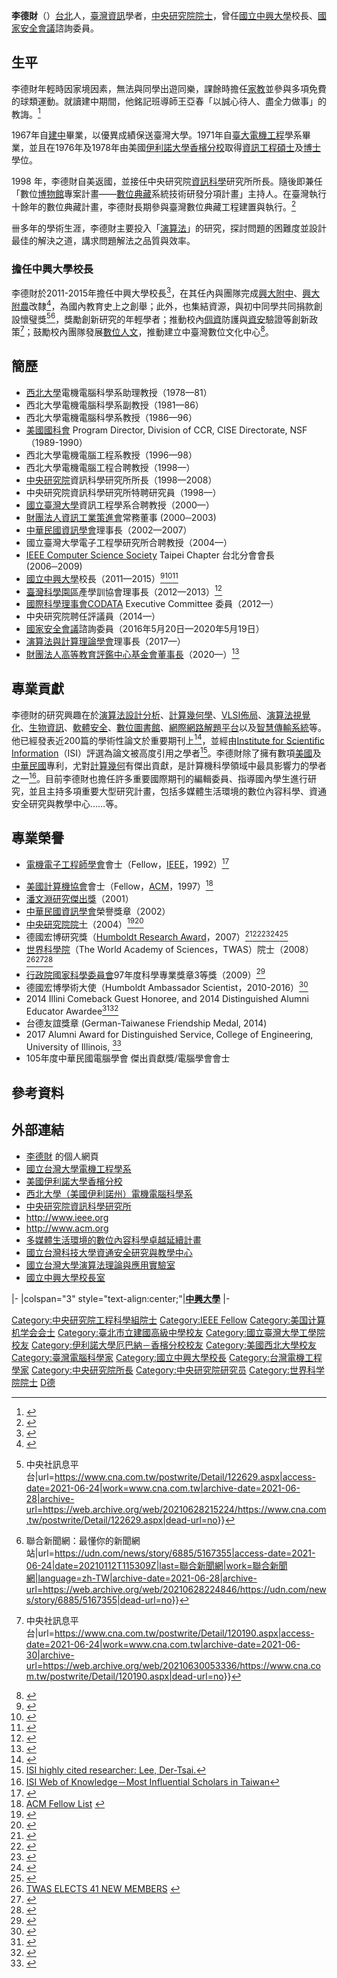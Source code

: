 {{Infobox_Scientist
| name = 李德財<br/>Der-Tsai Lee
| image = 李德財校長.jpg
| nationality = {{ROC}}
| birth_date = {{birth date and age|1949|4|5}}
| birth_place = {{TWN}}
| residence = {{TWN}} 
| field = [[計算機科學|計算機科學]]
| work_institution = [[中央研究院|中央研究院]]資訊科學研究所
| alma_mater = [[國立臺灣大學|國立臺灣大學]]<br>[[伊利諾大學香檳分校|伊利諾大學香檳分校]]
| doctoral_advisor = {{le|Franco P. Preparata|Franco P. Preparata}}
| known_for  = [[計算幾何|計算幾何]]
| prizes = 國際[[電機電子工程師學會|電機電子工程師學會]]會士 ([[IEEE|IEEE]] Fellow) 1992<br/>
[[美國計算機協會|美國計算機協會]]會士（[[ACM|ACM]] Fellow）1997<br/> 
德國宏博研究獎（Humboldt Research Award）2007<br/>
[[世界科學院|世界科學院]]（The World Academy of Sciences，TWAS）院士 2008<br/>
德國宏博學術大使（Humboldt Ambassador Scientist）2010 - 2016
{{Infobox_People_Sinica
|组别=工程科學組
|届数=第25屆
|当选年=2004年
}}
}}
'''李德財'''（{{bd|1949年|4月5日}}）[[臺北|台北]]人，[[臺灣|臺灣]][[資訊|資訊]]學者，[[中央研究院院士|中央研究院院士]]，曾任[[國立中興大學|國立中興大學]]校長、[[國家安全會議_(中華民國)|國家安全會議]]諮詢委員。

==生平==
李德財年輕時因家境因素，無法與同學出遊同樂，課餘時擔任[[家教|家教]]並參與多項免費的球類運動。就讀建中期間，他銘記班導師王亞春「以誠心待人、盡全力做事」的教誨。<ref>{{Cite web|title=建國中學校友會-紅樓人物-李德財校友 (1967年畢業）|url=http://alumni.ck.tp.edu.tw/EliteDetail.aspx?iNo=0&id=20180314143155561&p=1|access-date=2021-06-24|work=alumni.ck.tp.edu.tw|archive-date=2021-06-24|archive-url=https://web.archive.org/web/20210624211326/http://alumni.ck.tp.edu.tw/EliteDetail.aspx?iNo=0&id=20180314143155561&p=1|dead-url=no}}</ref>

1967年自[[臺北市立建國高級中學|建中]]畢業，以優異成績保送臺灣大學。1971年自[[國立臺灣大學|臺大]][[電機工程學|電機工程]]學系畢業，並且在1976年及1978年由美國[[伊利諾大學香檳分校|伊利諾大學香檳分校]]取得[[資訊工程|資訊工程]][[碩士|碩士]]及[[博士|博士]]學位。

1998 年，李德財自美返國，並接任中央研究院[[資訊科學|資訊科學]]研究所所長。隨後即兼任「數位[[博物館|博物館]]專案計畫——[[數位典藏|數位典藏]]系統技術研發分項計畫」主持人。在臺灣執行十餘年的數位典藏計畫，李德財長期參與臺灣數位典藏工程建置與執行。<ref>{{Cite web|title=數位之夢，及其以後——李德財院士專訪|url=https://digitaldigest.ascdc.tw/v2_one.html|access-date=2021-06-24|language=zh-TW|archive-date=2021-06-24|archive-url=https://web.archive.org/web/20210624204652/https://digitaldigest.ascdc.tw/v2_one.html|dead-url=no}}</ref>

卌多年的學術生涯，李德財主要投入「[[演算法|演算法]]」的研究，探討問題的困難度並設計最佳的解決之道，講求問題解法之品質與效率。

=== 擔任中興大學校長 ===
李德財於2011-2015年擔任中興大學校長<ref>{{Cite web|title=本國家型計畫李德財共同主持人獲國立中興大學遴選為第十四任校長|url=https://newsletter.teldap.tw/news/NewsContent.php?nid=4586&lid=526|access-date=2011-04-26|date=2020-09-23|work=web.archive.org|archive-date=2021-06-24|archive-url=https://web.archive.org/web/20210624205325/https://newsletter.teldap.tw/news/NewsContent.php?nid=4586&lid=526|dead-url=no}}</ref>，在其任內與團隊完成[[興大附中|興大附中]]、[[興大附農|興大附農]]改隸<ref>{{Cite web|title=改隸中興大學 大里高中改附中 高農為附農|url=https://www.chinatimes.com/realtimenews/20130819002983-260413|access-date=2021-06-24|last=寇世菁|work=中時新聞網 - 中時新聞網|language=zh-TW}}</ref>，為國內教育史上之創舉；此外，也集結資源，與初中同學共同捐款創設懷璧獎<ref>{{Cite web|title=興大首辦懷璧獎 獎勵優秀年輕學者 {{!}} 中央社訊息平台|url=https://www.cna.com.tw/postwrite/Detail/122629.aspx|access-date=2021-06-24|work=www.cna.com.tw|archive-date=2021-06-28|archive-url=https://web.archive.org/web/20210628215224/https://www.cna.com.tw/postwrite/Detail/122629.aspx|dead-url=no}}</ref><ref>{{Cite web|title=興大連續7年選拔「懷璧獎」 今年3優秀年輕學者獲獎 {{!}} 聯合新聞網：最懂你的新聞網站|url=https://udn.com/news/story/6885/5167355|access-date=2021-06-24|date=20210112T115309Z|last=聯合新聞網|work=聯合新聞網|language=zh-TW|archive-date=2021-06-28|archive-url=https://web.archive.org/web/20210628224846/https://udn.com/news/story/6885/5167355|dead-url=no}}</ref>，獎勵創新研究的年輕學者；推動校內[[個人資料|個資]]防護與[[資安|資安]]驗證等創新政策<ref>{{Cite web|title=個資防護領先全國 中興大學獲BS10012國際認證 {{!}} 中央社訊息平台|url=https://www.cna.com.tw/postwrite/Detail/120190.aspx|access-date=2021-06-24|work=www.cna.com.tw|archive-date=2021-06-30|archive-url=https://web.archive.org/web/20210630053336/https://www.cna.com.tw/postwrite/Detail/120190.aspx|dead-url=no}}</ref>；鼓勵校內團隊發展[[數位人文學|數位人文]]，推動建立中臺灣數位文化中心<ref>{{Cite web|title=中市府興大簽約 催生中台灣數位文化中心 - 地方|url=https://news.ltn.com.tw/news/local/paper/882134|access-date=2021-06-24|date=2015-05-21|last=自由時報電子報|work=自由時報電子報|language=zh-TW|archive-date=2021-06-28|archive-url=https://web.archive.org/web/20210628014717/https://news.ltn.com.tw/news/local/paper/882134|dead-url=no}}</ref>。

== 簡歷 ==
*[[西北大學_(美國伊利諾州)|西北大學]]電機電腦科學系助理教授（1978—81）
*西北大學電機電腦科學系副教授（1981—86）
*西北大學電機電腦科學系教授（1986—96）
*[[美國國科會|美國國科會]] Program Director, Division of CCR, CISE Directorate, NSF（1989-1990）
*西北大學電機電腦工程系教授（1996—98）
*西北大學電機電腦工程合聘教授（1998—）
*[[中央研究院|中央研究院]]資訊科學研究所所長（1998—2008）
*中央研究院資訊科學研究所特聘研究員（1998—）
*[[國立臺灣大學|國立臺灣大學]]資訊工程學系合聘教授（2000—）
*[[財團法人資訊工業策進會|財團法人資訊工業策進會]]常務董事 (2000─2003)
*[[中華民國資訊學會|中華民國資訊學會]]理事長（2002—2007）
*國立臺灣大學電子工程學研究所合聘教授（2004—）
*[[IEEE_Computer_Science_Society|IEEE Computer Science Society]] Taipei Chapter 台北分會會長(2006─2009)
*[[國立中興大學|國立中興大學]]校長（2011—2015）<ref>{{cite news|url=http://www.taiwannews.com.tw/etn/news_content.php?id=1668659|title=興大校長李德財 8月1日就任|author=台灣英文新聞|date=2011-08-01|language=zh-hant|publisher=[[台灣英文新聞|台灣英文新聞]]|accessdate=2011-08-02|archive-date=2015-09-24|archive-url=https://web.archive.org/web/20150924114357/http://www.taiwannews.com.tw/etn/news_content.php?id=1668659|dead-url=no}}</ref><ref>{{YouTube|id=ZaMfzMT2zkw|title=醒報-國立大學校長交接 黃光男：熱忱最重要}}</ref><ref>{{cite news|url=http://www.nchu.edu.tw/news-detail.php?id=33653|title=李德財校長卸任歡送會 離情依依|author=中興大學秘書室|date=2015-07-31|language=zh-hant|publisher=[[興新聞|興新聞]]|accessdate=2015-08-28|archive-date=2019-05-22|archive-url=https://web.archive.org/web/20190522111902/https://www.nchu.edu.tw/news-detail.php?id=33653|dead-url=no}}</ref>
*[[臺灣|臺灣]][[科學園區|科學園區]]產學訓協會理事長（2012—2013）<ref>{{cite news|url=http://tw.news.yahoo.com/%E8%88%88%E5%A4%A7%E6%A0%A1%E9%95%B7%E6%9D%8E%E5%BE%B7%E8%B2%A1%E7%95%B6%E9%81%B8%E4%B8%AD%E7%A7%91%E7%94%A2%E5%AD%B8%E8%A8%93%E5%8D%94%E6%9C%83%E7%90%86%E4%BA%8B%E9%95%B7-094859621.html|title=興大校長李德財當選中科產學訓協會理事長|author=夏玲|date=2012-02-22|language=zh-hant|publisher=[[國立教育廣播電台|國立教育廣播電台]]|accessdate=2012-02-22|archive-date=2019-05-23|archive-url=https://web.archive.org/web/20190523183100/https://tw.news.yahoo.com/%E8%88%88%E5%A4%A7%E6%A0%A1%E9%95%B7%E6%9D%8E%E5%BE%B7%E8%B2%A1%E7%95%B6%E9%81%B8%E4%B8%AD%E7%A7%91%E7%94%A2%E5%AD%B8%E8%A8%93%E5%8D%94%E6%9C%83%E7%90%86%E4%BA%8B%E9%95%B7-094859621.html|dead-url=no}}</ref>
*[[國際科學理事會CODATA|國際科學理事會CODATA]] Executive Committee 委員（2012—）
*中央研究院聘任評議員（2014—）
*[[國家安全會議_(中華民國)|國家安全會議]]諮詢委員（2016年5月20日—2020年5月19日）
*[[演算法與計算理論學會|演算法與計算理論學會]]理事長（2017—）
*[[財團法人高等教育評鑑中心基金會|財團法人高等教育評鑑中心基金會]][[董事長|董事長]]（2020—）<ref>{{cite news|url=https://www.heeact.edu.tw/1151/1155/1163/27707/42240/|title=李德財董事長|author=winsome|date=2020-08-27|language=zh-hant|publisher=[[高等教育評鑑中心|高等教育評鑑中心]]|accessdate=2011-09-23}}</ref>

== 專業貢獻 ==
李德財的研究興趣在於[[演算法設計分析|演算法設計分析]]、[[計算幾何學|計算幾何學]]、[[VLSI佈局|VLSI佈局]]、[[演算法視覺化|演算法視覺化]]、[[生物資訊|生物資訊]]、[[軟體安全|軟體安全]]、[[數位圖書館|數位圖書館]]、[[網際網路解題平台|網際網路解題平台]]以及[[智慧傳輸系統|智慧傳輸系統]]等。他已經發表近200篇的學術性論文於重要期刊上<ref>{{Cite web |url=http://www.informatik.uni-trier.de/~ley/db/indices/a-tree/l/Lee:D=_T=.html |title=DBLP: D. T. Lee |access-date=2011-01-06 |archive-date=2012-09-30 |archive-url=https://web.archive.org/web/20120930082558/http://www.informatik.uni-trier.de/~ley/db/indices/a-tree/l/Lee:D=_T=.html |dead-url=no }}</ref>，並經由[[Institute_for_Scientific_Information|Institute for Scientific Information]]（ISI）評選為論文被高度引用之學者<ref>[http://hcr3.isiknowledge.com/author.cgi?&link1=Search&link2=Search%20Results&AuthLastName=lee&AuthFirstName=&AuthMiddleName=&AuthMailnstName=&CountryID=-1&DisciplineID=0&id=4782  ISI highly cited researcher: Lee, Der-Tsai.]</ref>。李德財除了擁有數項[[美國|美國]]及[[中華民國|中華民國]]專利，尤對[[計算幾何|計算幾何]]有傑出貢獻，是計算機科學領域中最具影響力的學者之一<ref>[http://hcr3.isiknowledge.com/browse_author.pl?page=0&link1=Browse&valueCategory=0&valueCountry=158&submitCountry.x=22&submitCountry.y=17&submitCountry=1 ISI Web of Knowledge－Most Influential Scholars in Taiwan]</ref>。目前李德財也擔任許多重要國際期刊的編輯委員、指導國內學生進行研究，並且主持多項重要大型研究計畫，包括多媒體生活環境的數位內容科學、資通安全研究與教學中心……等。

== 專業榮譽 ==
* [[電機電子工程師學會|電機電子工程師學會]]會士（Fellow，[[IEEE|IEEE]]，1992）<ref>{{Cite web |url=http://www.ieee.org/web/membership/fellows/Alphabetical/lfellows.html#Le |title=IEEE Fellow List |access-date=2008-04-23 |archive-date=2010-01-05 |archive-url=https://web.archive.org/web/20100105152942/http://www.ieee.org/web/membership/fellows/Alphabetical/lfellows.html#Le |dead-url=no }}</ref>

* [[美國計算機協會|美國計算機協會]]會士（Fellow，[[美国计算机协会|ACM]]，1997）<ref>[http://fellows.acm.org/fellow_citation.cfm?id=1683903&srt=alpha&alpha=L ACM Fellow List] {{webarchive|url=https://web.archive.org/web/20061004082453/http://fellows.acm.org/fellow_citation.cfm?id=1683903&srt=alpha&alpha=L |date=2006-10-04 }}</ref>
* [[潘文淵研究傑出獎|潘文淵研究傑出獎]]（2001）
* [[中華民國資訊學會|中華民國資訊學會]]榮譽獎章（2002）
* [[中央研究院院士|中央研究院院士]]（2004）<ref>{{Cite web |url=https://db1n.sinica.edu.tw/textdb/ioconas/binfo1N.php?_op=%3FID%3AE038 |title=中央研究院院士基本資料查詢 |access-date=2021-12-28 |archive-date=2017-01-13 |archive-url=https://web.archive.org/web/20170113234316/https://db1n.sinica.edu.tw/textdb/ioconas/binfo1N.php?_op=%3FID%3AE038 |dead-url=no }}</ref><ref>{{cite news|url=http://www.iis.sinica.edu.tw/public/honor/dtlee-news/index.htm|title=中研院院士當選感言及相關報導|author=李德財等|date=2004-07-13|language=zh-hant|publisher=[[國內相關媒體|國內相關媒體]]|accessdate=2008-04-23|archive-date=2019-05-22|archive-url=https://web.archive.org/web/20190522072829/https://www.iis.sinica.edu.tw/public/honor/dtlee-news/index.htm|dead-url=no}}</ref>
*德國宏博研究獎（[[Humboldt_Research_Award|Humboldt Research Award]]，2007）<ref>{{cite news|url=http://stn.nsc.gov.tw/view_detail.asp?doc_uid=0970411009|title=中研院院士李德財獲頒德國宏博研究獎|author=張揚展|date=2008-04-16|language=zh-hant|publisher=[[駐德國台北代表處科技組|駐德國台北代表處科技組]]|accessdate=2008-04-23}}{{dead link|date=2018年3月 |bot=InternetArchiveBot |fix-attempted=yes }}</ref><ref>{{cite news|url=http://stn.nsc.gov.tw/view_detail.asp?doc_uid=0970418034&kind_no=A02|title=李德財在德國宏博研究獎頒獎典禮專題演講數位典藏國家型計畫|author=張揚展|date=2008-04-22|language=zh-hant|publisher=[[駐德國台北代表處科|駐德國台北代表處科]]|accessdate=2008-04-23|deadurl=yes|archiveurl=https://web.archive.org/web/20090423035938/http://stn.nsc.gov.tw/view_detail.asp?doc_uid=0970418034|archivedate=2009-04-23}}</ref><ref>{{cite news|url=http://db1n.sinica.edu.tw/textdb/gatenews/showpost.php?rid=1163|title=資訊所特聘研究員兼所長李德財院士榮獲德國宏博研究獎(Humboldt Research Award)推崇其終身成就|author=中央研究院公關室|date=2007-12-27|language=zh-hant|publisher=[[中央研究院公關室|中央研究院公關室]]|accessdate=2008-04-23}}{{dead link|date=2018年3月 |bot=InternetArchiveBot |fix-attempted=yes }}</ref><ref>{{cite news|url=http://mag.udn.com/mag/newsstand/storypage.jsp?f_ART_ID=123171|title=李德財院士 獲頒德國宏博研究獎|author=Taiwan News財經．文化周刊編輯部|date=2008-05-06|language=zh-hant|publisher=[[《Taiwan_News財經．文化周刊》第340期|《Taiwan News財經．文化周刊》第340期]]|accessdate=2008-05-08}}</ref><ref>{{cite news|url=http://stn.nsc.gov.tw/view_detail.asp?doc_uid=0980630003|title=五位台灣青年學者獲德國宏博基金會研究獎助|author=駐德國代表處科技組|date=2009-07-01|language=zh-hant|publisher=[[國科會駐德國代表處科技組|國科會駐德國代表處科技組]]|accessdate=2009-07-06}}{{dead link|date=2018年3月 |bot=InternetArchiveBot |fix-attempted=yes }}</ref>
*[[世界科學院|世界科學院]]（The World Academy of Sciences，TWAS）院士（2008）<ref>[http://users.ictp.it/~twas/publ/2008-11-11_Elected08.html TWAS ELECTS 41 NEW MEMBERS] {{webarchive|url=https://web.archive.org/web/20090120033733/http://users.ictp.it/~twas/publ/2008-11-11_Elected08.html |date=2009-01-20 }}</ref><ref>{{cite news|url=http://db1n.sinica.edu.tw/textdb/gatenews/showpost.php?rid=1896|title=協助發展中國家開發科學　楊泮池院士、李德財院士榮獲TWAS新任院士|author=陳書寧，林美惠|date=2008-11-12|language=zh-hant|publisher=[[中央研究院公關室|中央研究院公關室]]|accessdate=2008-11-13}}{{dead link|date=2018年3月 |bot=InternetArchiveBot |fix-attempted=yes }}</ref><ref>{{cite news|url=http://iservice.libertytimes.com.tw/liveNews/news.php?no=149097&type=即時新聞|title=中研院院士楊泮池李德財 獲選TWAS新院士|author=自由時報|date=2008-11-12|language=zh-hant|publisher=[[自由時報|自由時報]]|accessdate=2008-11-13}}{{dead link|date=2018年3月 |bot=InternetArchiveBot |fix-attempted=yes }}</ref>
*[[行政院國家科學委員會|行政院國家科學委員會]]97年度科學專業獎章3等獎（2009）<ref>{{cite news|url=http://www.iis.sinica.edu.tw/public/honor/dtlee-2009-0210_zh.htm|title=恭賀李德財院士榮獲行政院國家科學委員會頒發97年度科學專業獎章3等獎|author=中研院資訊科學所等|date=2009-02-10|language=zh-hant|publisher=[[國內相關媒體|國內相關媒體]]|accessdate=2009-04-15|archive-date=2019-05-26|archive-url=https://web.archive.org/web/20190526095252/https://www.iis.sinica.edu.tw/public/honor/dtlee-2009-0210_zh.htm|dead-url=no}}</ref>
*德國宏博學術大使（Humboldt Ambassador Scientist，2010-2016）<ref>{{cite news|url=http://mepopedia.com/forum/read.php?127,5436|title=[國際合作] 德國宏博基金會任命中研院數理組李德財院士為宏博學術大使|date=2010-03-17|language=zh-hant|publisher=[[中央研究院新聞稿|中央研究院新聞稿]]|accessdate=2011-01-08|archive-date=2019-05-21|archive-url=https://web.archive.org/web/20190521154339/http://mepopedia.com/forum/read.php?127,5436|dead-url=no}}</ref>
*2014 Illini Comeback Guest Honoree, and 2014 Distinguished Alumni Educator Awardee<ref>{{cite news|url=http://www.uiaa.org/illinois/honors/comeback.html|title=Illini Comeback Guest Honorees|publisher=University of Illinois Alumni Association|accessdate=2014-12-15|archive-date=2015-09-05|archive-url=https://web.archive.org/web/20150905083524/http://uiaa.org/illinois/honors/comeback.html|dead-url=no}}</ref><ref>{{cite news|url=http://www.chinatimes.com/newspapers/20141214000105-260207|title=興大李德財校長實至名歸|author=林福吉|date=2014-12-14|language=zh-hant|publisher=[[中時電子報|中時電子報]]|accessdate=2014-12-15|archive-date=2019-05-25|archive-url=https://web.archive.org/web/20190525061636/https://www.chinatimes.com/newspapers/20141214000105-260207|dead-url=no}}</ref>
*台德友誼獎章 (German-Taiwanese Friendship Medal, 2014)
*2017 Alumni Award for Distinguished Service, College of Engineering, University of Illinois, <ref>{{cite news|url= http://engineering.illinois.edu/engage/distinguished-alumni-and-friends/distinguished/article/21535|title= Engineering at Illinois, Distinguished Alumni Award|access-date= 2017-06-07|archive-url= https://web.archive.org/web/20170529001157/http://engineering.illinois.edu/engage/distinguished-alumni-and-friends/distinguished/article/21535|archive-date= 2017-05-29|dead-url= yes}}</ref>
*105年度中華民國電腦學會 傑出貢獻獎/電腦學會會士

==參考資料==
<references/>
</div>

==外部連結==
*[http://www.iis.sinica.edu.tw/~dtlee 李德財] {{Wayback|url=http://www.iis.sinica.edu.tw/~dtlee |date=20190522090914 }}的個人網頁
*[http://www.ee.ntu.edu.tw 國立台灣大學電機工程學系] {{Wayback|url=http://www.ee.ntu.edu.tw/ |date=20170413105921 }}
*[http://www.uiuc.edu 美國伊利諾大學香檳分校] {{Wayback|url=http://www.uiuc.edu/ |date=20070611062955 }}
*[http://www.ece.northwestern.edu 西北大學（美國伊利諾州）電機電腦科學系] {{Wayback|url=http://www.ece.northwestern.edu/ |date=20190119051910 }}
*[http://www.iis.sinica.edu.tw 中央研究院資訊科學研究所] {{Wayback|url=http://www.iis.sinica.edu.tw/ |date=20181218193354 }}
*http://www.ieee.org {{Wayback|url=http://www.ieee.org/ |date=20180405001450 }}
*http://www.acm.org {{Wayback|url=http://www.acm.org/ |date=20140622192204 }}
*[https://web.archive.org/web/20070927043739/http://140.112.28.144/Excellence 多媒體生活環境的數位內容科學卓越延續計畫]
*[http://www.twisc.ntust.edu.tw 國立台灣科技大學資通安全研究與教學中心] {{Wayback|url=http://www.twisc.ntust.edu.tw/ |date=20201130073004 }}
*[https://web.archive.org/web/20070927043747/http://140.112.28.144/ATALab 國立台灣大學演算法理論與應用實驗室]
*[http://www.nchu.edu.tw/administrative.php?mid=60&uid=15 國立中興大學校長室] {{Wayback|url=http://www.nchu.edu.tw/administrative.php?mid=60&uid=15 |date=20201202093444 }}


{{start box}}
{{s-edu}}
|-
|colspan="3" style="text-align:center;"|'''<!-- 注釋出：[[File:National_Chung_Hsing_University.svg|20px]] -->[[國立中興大學|中興大學]]'''
|-
{{s-before|[[蕭介夫|蕭介夫]]}}
{{s-title|[[國立中興大學|中興大學]]校長<br><small>第十三任<br>2011年8月1日－2015年8月1日}}
{{s-after|[[薛富盛|薛富盛]]}}
{{end box}}

{{中央研究院第二十五届院士}}
{{Authority control}}
{{DEFAULTSORT:L}}
[[Category:中央研究院工程科學組院士|Category:中央研究院工程科學組院士]]
[[Category:IEEE_Fellow|Category:IEEE Fellow]]
[[Category:美国计算机学会会士|Category:美国计算机学会会士]]
[[Category:臺北市立建國高級中學校友|Category:臺北市立建國高級中學校友]]
[[Category:國立臺灣大學工學院校友|Category:國立臺灣大學工學院校友]]
[[Category:伊利諾大學厄巴納－香檳分校校友|Category:伊利諾大學厄巴納－香檳分校校友]]
[[Category:美國西北大學校友|Category:美國西北大學校友]]
[[Category:臺灣電腦科學家|Category:臺灣電腦科學家]]
[[Category:國立中興大學校長|Category:國立中興大學校長]]
[[Category:台灣電機工程學家|Category:台灣電機工程學家]]
[[Category:中央研究院所長|Category:中央研究院所長]]
[[Category:中央研究院研究员|Category:中央研究院研究员]]
[[Category:世界科学院院士|Category:世界科学院院士]]
[[Category:李姓|D德]]